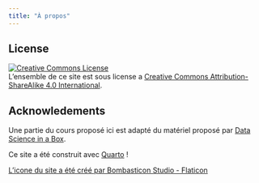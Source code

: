 ```yaml
---
title: "À propos"
---
```


## License

<a rel="license" href="https://creativecommons.org/licenses/by-sa/4.0/"><img src="https://licensebuttons.net/l/by-sa/4.0/88x31.png" alt="Creative Commons License" style="border-width:0"/></a><br />L'ensemble de ce site est sous license a <a rel="license" href="https://creativecommons.org/licenses/by-sa/4.0/">Creative Commons Attribution-ShareAlike 4.0 International</a>.


## Acknowledements

Une partie du cours proposé ici est adapté du matériel proposé par [Data Science in a Box](https://datasciencebox.org/).


Ce site a été construit avec [Quarto](https://quarto.org) ! 

<a href="https://www.flaticon.com/free-icons/program" title="program icons">L'icone du site a été créé par Bombasticon Studio - Flaticon</a>